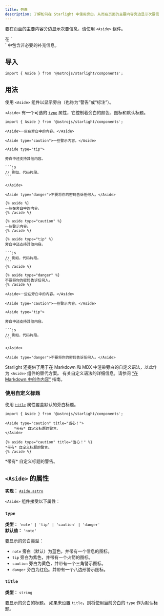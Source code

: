 ```yaml
---
title: 旁白
description: 了解如何在 Starlight 中使用旁白，从而在页面的主要内容旁边显示次要信息。
---
```



要在页面的主要内容旁边显示次要信息，请使用 `<Aside>` 组件。


<Preview>

<Aside slot="preview">
    在 `<Aside>` 中包含非必要的补充信息。
</Aside>

</Preview>

## 导入

```tsx
import { Aside } from '@astrojs/starlight/components';
```

## 用法

使用 `<Aside>` 组件以显示旁白（也称为“警告”或“标注”）。

`<Aside>` 有一个可选的 [`type`](#type) 属性，它控制着旁白的颜色、图标和默认标题。

<Preview>

````mdx
import { Aside } from '@astrojs/starlight/components';

<Aside>一些在旁白中的内容。</Aside>

<Aside type="caution">一些警示内容。</Aside>

<Aside type="tip">

旁白中还支持其他内容。

```js
// 例如，代码片段。
```

</Aside>

<Aside type="danger">不要将你的密码告诉任何人。</Aside>
````

<Fragment slot="markdoc">

````markdoc
{% aside %}
一些在旁白中的内容。
{% /aside %}

{% aside type="caution" %}
一些警示内容。
{% /aside %}

{% aside type="tip" %}
旁白中还支持其他内容。

```js
// 例如，代码片段。
```
{% /aside %}

{% aside type="danger" %}
不要将你的密码告诉任何人。
{% /aside %}
````

</Fragment>

<Fragment slot="preview">

    <Aside>一些在旁白中的内容。</Aside>

    <Aside type="caution">一些警示内容。</Aside>

    <Aside type="tip">

    旁白中还支持其他内容。

    ```js
    // 例如，代码片段。
    ```

    </Aside>

    <Aside type="danger">不要将你的密码告诉任何人。</Aside>

</Fragment>

</Preview>

Starlight 还提供了用于在 Markdown 和 MDX 中渲染旁白的自定义语法，以此作为 `<Aside>` 组件的替代方案。
有关自定义语法的详细信息，请参阅 [“在 Markdown 中创作内容”](/zh-cn/guides/authoring-content/#旁白) 指南。

### 使用自定义标题

使用 [`title`](#title) 属性覆盖默认的旁白标题。

<Preview>

```mdx 'title="当心！"'
import { Aside } from '@astrojs/starlight/components';

<Aside type="caution" title="当心！">
	*带有* 自定义标题的警告。
</Aside>
```

<Fragment slot="markdoc">

```markdoc 'title="当心！"'
{% aside type="caution" title="当心！" %}
*带有* 自定义标题的警告。
{% /aside %}
```

</Fragment>

<Aside slot="preview" type="caution" title="当心！">
	*带有* 自定义标题的警告。
</Aside>

</Preview>

## `<Aside>` 的属性

**实现：** [`Aside.astro`](https://github.com/withastro/starlight/blob/main/packages/starlight/user-components/Aside.astro)

`<Aside>` 组件接受以下属性：

### `type`

**类型：** `'note' | 'tip' | 'caution' | 'danger'`  
**默认值：** `'note'`

要显示的旁白类型：

- `note` 旁白（默认）为蓝色，并带有一个信息的图标。
- `tip` 旁白为紫色，并带有一个火箭的图标。
- `caution` 旁白为黄色，并带有一个三角警示图标。
- `danger` 旁白为红色。并带有一个八边形警示图标。

### `title`

**类型：** `string`

要显示的旁白的标题。
如果未设置 `title`，则将使用当前旁白的 `type` 作为默认标题。

